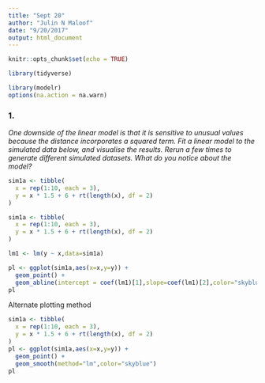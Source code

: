 ```yaml
---
title: "Sept 20"
author: "Julin N Maloof"
date: "9/20/2017"
output: html_document
---
```


```r
knitr::opts_chunk$set(echo = TRUE)
```

```r
library(tidyverse)

library(modelr)
options(na.action = na.warn)
```


### 1.
_One downside of the linear model is that it is sensitive to unusual values because the distance incorporates a squared term. Fit a linear model to the simulated data below, and visualise the results. Rerun a few times to generate different simulated datasets. What do you notice about the model?_

```r
sim1a <- tibble(
  x = rep(1:10, each = 3),
  y = x * 1.5 + 6 + rt(length(x), df = 2)
)
```

```r
sim1a <- tibble(
  x = rep(1:10, each = 3),
  y = x * 1.5 + 6 + rt(length(x), df = 2)
)

lm1 <- lm(y ~ x,data=sim1a)

pl <- ggplot(sim1a,aes(x=x,y=y)) +
  geom_point() +
  geom_abline(intercept = coef(lm1)[1],slope=coef(lm1)[2],color="skyblue")
pl
```

Alternate plotting method

```r
sim1a <- tibble(
  x = rep(1:10, each = 3),
  y = x * 1.5 + 6 + rt(length(x), df = 2)
)
pl <- ggplot(sim1a,aes(x=x,y=y)) +
  geom_point() +
  geom_smooth(method="lm",color="skyblue")
pl
```
